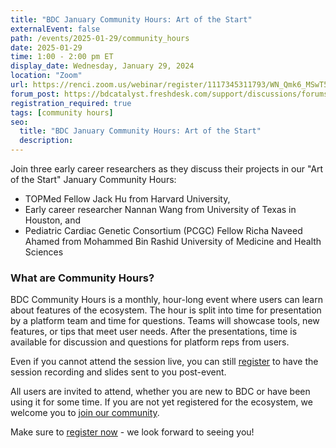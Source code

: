 ```yaml
---
title: "BDC January Community Hours: Art of the Start"
externalEvent: false
path: /events/2025-01-29/community_hours
date: 2025-01-29
time: 1:00 - 2:00 pm ET
display_date: Wednesday, January 29, 2024
location: "Zoom"
url: https://renci.zoom.us/webinar/register/1117345311793/WN_Qmk6_MSwT5qf8ktuny_McA
forum_post: https://bdcatalyst.freshdesk.com/support/discussions/forums/60000252439
registration_required: true
tags: [community hours]
seo:
  title: "BDC January Community Hours: Art of the Start"
  description:
---
```


Join three early career researchers as they discuss their projects in our "Art of the Start" January Community Hours:

- TOPMed Fellow Jack Hu from Harvard University,
- Early career researcher Nannan Wang from University of Texas in Houston, and
- Pediatric Cardiac Genetic Consortium (PCGC) Fellow Richa Naveed Ahamed from Mohammed Bin Rashid University of Medicine and Health Sciences

### What are Community Hours?

BDC Community Hours is a monthly, hour-long event where users can learn about features of the ecosystem. The hour is split into time for presentation by a platform team and time for questions. Teams will showcase tools, new features, or tips that meet user needs. After the presentations, time is available for discussion and questions for platform reps from users.

Even if you cannot attend the session live, you can still [register](https://renci.zoom.us/webinar/register/1117345311793/WN_Qmk6_MSwT5qf8ktuny_McA) to have the session recording and slides sent to you post-event.

All users are invited to attend, whether you are new to BDC or have been using it for some time. If you are not yet registered for the ecosystem, we welcome you to [join our community](/join-bdc/).

Make sure to [register now](https://renci.zoom.us/webinar/register/1117345311793/WN_Qmk6_MSwT5qf8ktuny_McA) - we look forward to seeing you!
